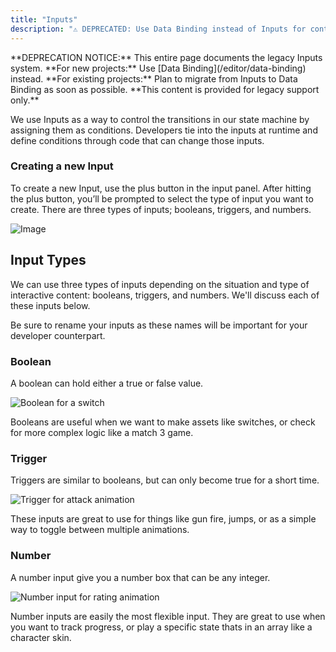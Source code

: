 ```yaml
---
title: "Inputs"
description: "⚠️ DEPRECATED: Use Data Binding instead of Inputs for controlling Rive animations"
---
```


<Warning>
  **DEPRECATION NOTICE:** This entire page documents the legacy Inputs system.
  **For new projects:** Use [Data Binding](/editor/data-binding) instead. **For
  existing projects:** Plan to migrate from Inputs to Data Binding as soon as
  possible. **This content is provided for legacy support only.**
</Warning>

We use Inputs as a way to control the transitions in our state machine by assigning them as conditions. Developers tie into the inputs at runtime and define conditions through code that can change those inputs.

### Creating a new Input

To create a new Input, use the plus button in the input panel. After hitting the plus button, you’ll be prompted to select the type of input you want to create. There are three types of inputs; booleans, triggers, and numbers.

![Image](https://ucarecdn.com/11d24273-9c87-4adb-963a-fd45f8e667b6/)

## Input Types

We can use three types of inputs depending on the situation and type of interactive content: booleans, triggers, and numbers. We'll discuss each of these inputs below.

Be sure to rename your inputs as these names will be important for your developer counterpart.

### Boolean

A boolean can hold either a true or false value.

![Boolean for a switch](https://ucarecdn.com/4886ec99-ad57-4ae7-9709-5f028c6cbaab/)

Booleans are useful when we want to make assets like switches, or check for more complex logic like a match 3 game.

### Trigger

Triggers are similar to booleans, but can only become true for a short time.

![Trigger for attack animation](https://ucarecdn.com/29401ecd-875b-4925-bb1e-b48518786c42/)

These inputs are great to use for things like gun fire, jumps, or as a simple way to toggle between multiple animations.

### Number

A number input give you a number box that can be any integer.

![Number input for rating animation](https://ucarecdn.com/dbd19760-02e4-4d37-a3a8-627ce8e0b65c/)

Number inputs are easily the most flexible input. They are great to use when you want to track progress, or play a specific state thats in an array like a character skin.
